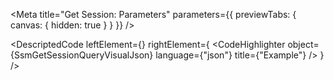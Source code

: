 
<Meta title="Get Session: Parameters" parameters={{ previewTabs: { canvas: { hidden: true } } }} />

<DescriptedCode
  leftElement={<SsmGetSessionQueryDesc />}
  rightElement={
    <CodeHighlighter
      object={SsmGetSessionQueryVisualJson}
      language={"json"}
      title={"Example"}
    />
  }
/>
